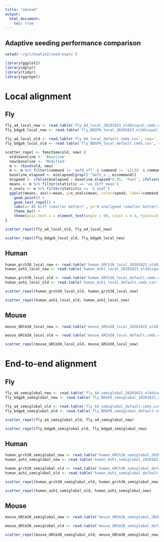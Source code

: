```yaml
---
title: "adseed"
output:
  html_document:
    toc: true
---
```


## Adaptive seeding performance comparison

```r
setwd('~/git/bowtie2/seed-expts')
```

```r
library(ggplot2)
library(dplyr)
library(tidyr)
library(ggrepel)
```

# Local alignment

## Fly

```r
fly_a4_local_new <- read.table('fly_A4_local_20201023_olddisqual.cmds.csv', sep=',', quote='', comment.char='', header=T)
fly_bdgp6_local_new <- read.table('fly_BDGP6_local_20201023_olddisqual.cmds.csv', sep=',', quote='', comment.char='', header=T)

fly_a4_local_old <- read.table('fly_A4_local_default.cmds.csv', sep=',', quote='', comment.char='', header=T)
fly_bdgp6_local_old <- read.table('fly_BDGP6_local_default.cmds.csv', sep=',', quote='', comment.char='', header=T)
```

```r
scatter_repel <- function(old, new) {
  old$baseline <- 'Baseline'
  new$baseline <- 'Modified'
  m <- rbind(old, new)
  m <- m %>% filter(command != 'def0_vfl' & command != 'slL32' & command != 'slL30' & command != 'slL28')
  baseline_elapsed <- m$elapsed[grepl('^def2_s', m$command)]
  m$speed <- ifelse(m$elapsed < baseline_elapsed*0.95, 'Fast', ifelse(m$elapsed < baseline_elapsed *1.05, 'Similar to default', 'Slow'))
  means <- m %>% filter(statistic == 'as_diff_mean')
  n_unals <- m %>% filter(statistic == 'n_unal')
  ggplot(means, aes(x=mean, y=n_unals$mean, color=speed, label=command, shape=baseline)) +
    geom_point() +
    geom_text_repel() +
    labs(x='AS Diff (smaller better)', y='# unaligned (smaller better)') +
    theme_bw() +
    theme(axis.text.x = element_text(angle = 90, vjust = 0.5, hjust=1))
}
```

```r
scatter_repel(fly_a4_local_old, fly_a4_local_new)
```

```r
scatter_repel(fly_bdgp6_local_old, fly_bdgp6_local_new)
```

## Human

```r
human_grch38_local_new <- read.table('human_GRCh38_local_20201023_olddisqual.cmds.csv', sep=',', quote='', comment.char='', header=T)
human_ash1_local_new <- read.table('human_Ash1_local_20201023_olddisqual.cmds.csv', sep=',', quote='', comment.char='', header=T)

human_grch38_local_old <- read.table('human_GRCh38_local_default.cmds.csv', sep=',', quote='', comment.char='', header=T)
human_ash1_local_old <- read.table('human_Ash1_local_default.cmds.csv', sep=',', quote='', comment.char='', header=T)
```

```r
scatter_repel(human_grch38_local_old, human_grch38_local_new)
```
```r
scatter_repel(human_ash1_local_old, human_ash1_local_new)
```

## Mouse

```r
mouse_GRCm38_local_new <- read.table('mouse_GRCm38_local_20201023_olddisqual.cmds.csv', sep=',', quote='', comment.char='', header=T)

mouse_GRCm38_local_old <- read.table('mouse_GRCm38_local_default.cmds.csv', sep=',', quote='', comment.char='', header=T)
```

```r
scatter_repel(mouse_GRCm38_local_old, mouse_GRCm38_local_new)
```

# End-to-end alignment

## Fly

```r
fly_a4_semiglobal_new <- read.table('fly_A4_semiglobal_20201023_olddisqual.cmds.csv', sep=',', quote='', comment.char='', header=T)
fly_bdgp6_semiglobal_new <- read.table('fly_BDGP6_semiglobal_20201023_olddisqual.cmds.csv', sep=',', quote='', comment.char='', header=T)

fly_a4_semiglobal_old <- read.table('fly_A4_semiglobal_default.cmds.csv', sep=',', quote='', comment.char='', header=T)
fly_bdgp6_semiglobal_old <- read.table('fly_BDGP6_semiglobal_default.cmds.csv', sep=',', quote='', comment.char='', header=T)
```

```r
scatter_repel(fly_a4_semiglobal_old, fly_a4_semiglobal_new)
```

```r
scatter_repel(fly_bdgp6_semiglobal_old, fly_bdgp6_semiglobal_new)
```

## Human

```r
human_grch38_semiglobal_new <- read.table('human_GRCh38_semiglobal_20201023_olddisqual.cmds.csv', sep=',', quote='', comment.char='', header=T)
human_ash1_semiglobal_new <- read.table('human_Ash1_semiglobal_20201023_olddisqual.cmds.csv', sep=',', quote='', comment.char='', header=T)

human_grch38_semiglobal_old <- read.table('human_GRCh38_semiglobal_default.cmds.csv', sep=',', quote='', comment.char='', header=T)
human_ash1_semiglobal_old <- read.table('human_Ash1_semiglobal_default.cmds.csv', sep=',', quote='', comment.char='', header=T)
```

```r
scatter_repel(human_grch38_semiglobal_old, human_grch38_semiglobal_new)
```
```r
scatter_repel(human_ash1_semiglobal_old, human_ash1_semiglobal_new)
```
## Mouse

```r
mouse_GRCm38_semiglobal_new <- read.table('mouse_GRCm38_semiglobal_20201023_olddisqual.cmds.csv', sep=',', quote='', comment.char='', header=T)

mouse_GRCm38_semiglobal_old <- read.table('mouse_GRCm38_semiglobal_default.cmds.csv', sep=',', quote='', comment.char='', header=T)
```

```r
scatter_repel(mouse_GRCm38_semiglobal_old, mouse_GRCm38_semiglobal_new)
```
